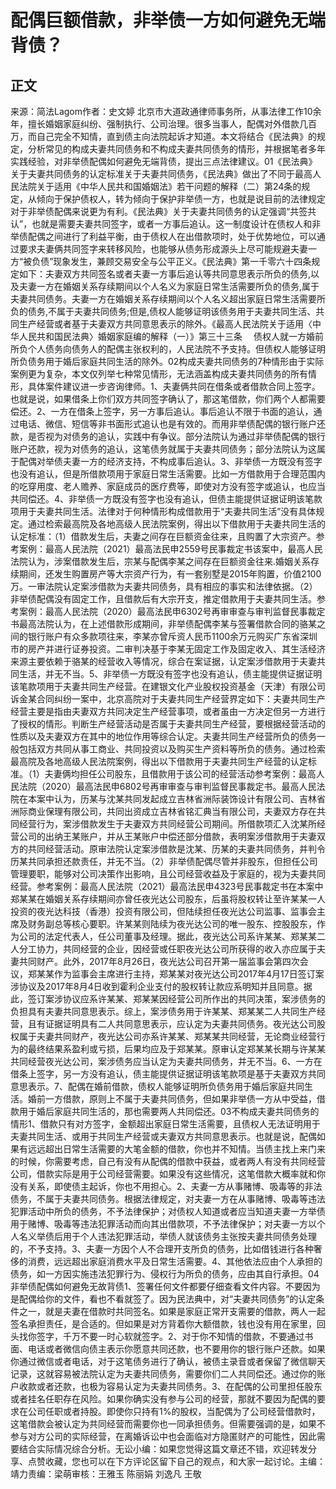 # 配偶巨额借款，非举债一方如何避免无端背债？
## 正文
来源：简法Lagom作者：史文婷 北京市大道政通律师事务所，从事法律工作10余年，擅长婚姻家庭纠纷、强制执行、公司治理。很多当事人，配偶对外借款几百万，而自己完全不知情，直到债主向法院起诉才知道。本文将结合《民法典》的规定，分析常见的构成夫妻共同债务和不构成夫妻共同债务的情形，并根据笔者多年实践经验，对非举债配偶如何避免无端背债，提出三点法律建议。01《民法典》关于夫妻共同债务的认定标准关于夫妻共同债务，《民法典》做出了不同于最高人民法院关于适用《中华人民共和国婚姻法》若干问题的解释（二）第24条的规定，从倾向于保护债权人，转为倾向于保护非举债一方，也就是说目前的法律规定对于非举债配偶来说更为有利。《民法典》关于夫妻共同债务的认定强调“共签共认”，也就是需要夫妻共同签字，或者一方事后追认。这一制度设计在债权人和非举债配偶之间进行了利益平衡，由于债权人在出借款项时，处于优势地位，可以通过要求夫妻俩共同签字来转移风险，也能够从债务形成源头上尽可能规避夫妻一方“被负债”现象发生，兼顾交易安全与公平正义。《民法典》第一千零六十四条规定如下：夫妻双方共同签名或者夫妻一方事后追认等共同意思表示所负的债务,以及夫妻一方在婚姻关系存续期间以个人名义为家庭日常生活需要所负的债务,属于夫妻共同债务。夫妻一方在婚姻关系存续期间以个人名义超出家庭日常生活需要所负的债务,不属于夫妻共同债务;但是,债权人能够证明该债务用于夫妻共同生活、共同生产经营或者基于夫妻双方共同意思表示的除外。《最高人民法院关于适用〈中华人民共和国民法典〉婚姻家庭编的解释（一）》第三十三条　 债权人就一方婚前所负个人债务向债务人的配偶主张权利的，人民法院不予支持。但债权人能够证明所负债务用于婚后家庭共同生活的除外。02构成夫妻共同债务的7种情形由于实际案例更为复杂，本文仅列举七种常见情形，无法涵盖构成夫妻共同债务的所有情形，具体案件建议进一步咨询律师。1、夫妻俩共同在借条或者借款合同上签字。也就是说，如果借条上你们双方共同签字确认了，那这笔借款，你们两个人都需要偿还。2、一方在借条上签字，另一方事后追认。事后追认不限于书面的追认，通过电话、微信、短信等非书面形式追认也是有效的。而用非举债配偶的银行账户还款，是否视为对债务的追认，实践中有争议。部分法院认为通过非举债配偶的银行账户还款，视为对债务的追认，这笔债务就属于夫妻共同债务；部分法院认为这属于配偶对举债夫妻一方的经济支持，不构成事后追认。3、非举债一方既没有签字也没有追认，但是所借款项用于家庭日常生活需要。比如一方借款用于合理范围内的吃穿用度、老人赡养、家庭成员的医疗费等，即使对方没有签字或追认，也应当共同偿还。4、非举债一方既没有签字也没有追认，但债主能提供证据证明该笔款项用于夫妻共同生活。法律对于何种情形构成借款用于“夫妻共同生活”没有具体规定。通过检索最高院及各地高级人民法院案例，得出以下借款用于夫妻共同生活的认定标准：（1）借款发生后，夫妻之间存在巨额资金往来，且购置了大宗资产。参考案例：最高人民法院（2021）最高法民申2559号民事裁定书该案中，最高人民法院认为，涉案借款发生后，宗某与配偶李某之间存在巨额资金往来.婚姻关系存续期间，还发生购置房产等大宗资产行为，有一套别墅是2015年购置，价值2100万。一审法院认定案涉借款为夫妻共同债务，具有相应的事实和法律依据。（2）非举债配偶没有固定工作，且借款后有大宗开支，推定借款用于夫妻共同生活。参考案例：最高人民法院（2020）最高法民申6302号再审审查与审判监督民事裁定书最高法院认为，在上述借款形成期间，非举债配偶李某与签署借款合同的骆某之间的银行账户有众多款项往来，李某亦曾斥资人民币1100余万元购买广东省深圳市的房产并进行证券投资。二审判决基于李某无固定工作及固定收入、其生活经济来源主要依赖于骆某的经营收入等情况，综合在案证据，认定案涉借款用于夫妻共同生活，并无不当。5、非举债一方既没有签字也没有追认，债主能提供证据证明该笔款项用于夫妻共同生产经营。在建银文化产业股权投资基金（天津）有限公司诉金某合同纠纷一案中，北京高院对于夫妻共同生产经营界定如下：夫妻共同生产经营主要是指由夫妻双方共同决定生产经营事项，或者虽由一方决定但另一方进行了授权的情形。判断生产经营活动是否属于夫妻共同生产经营，要根据经营活动的性质以及夫妻双方在其中的地位作用等综合认定。夫妻共同生产经营所负的债务一般包括双方共同从事工商业、共同投资以及购买生产资料等所负的债务。通过检索最高院及各地高级人民法院案例，得出以下借款用于夫妻共同生产经营的认定标准。（1）夫妻俩均担任公司股东，且借款用于该公司的经营活动参考案例：最高人民法院（2020）最高法民申6802号再审审查与审判监督民事裁定书。最高人民法院在本案中认为，历某与沈某共同发起成立吉林省洲际装饰设计有限公司、吉林省洲际商业保理有限公司，共同出资成立吉林省铭汇典当有限公司，夫妻双方存在共同经营行为，案涉借款发生于夫妻双方共同经营公司期间。所借款项汇入沈某所经营公司的出纳王某账户，并从王某账户中偿还部分借款，表明案涉借款用于夫妻双方的共同经营活动。原审法院认定案涉借款是沈某、历某的夫妻共同债务，并判令历某共同承担还款责任，并无不当。（2）非举债配偶尽管并非股东，但担任公司管理要职，能够对公司决策作出影响，且公司经营收益及于家庭的，视为夫妻共同经营。参考案例：最高人民法院（2021）最高法民申4323号民事裁定书在本案中郑某某在婚姻关系存续期间亦曾任夜光达公司股东，后虽将股权转让至许某某一人投资的夜光达科技（香港）投资有限公司，但陆续担任夜光达公司监事、监事会主席及财务副总等核心要职。许某某则陆续为夜光达公司的唯一股东、控股股东，作为公司的法定代表人，任公司董事及经理。据此，夜光达公司系许某某、郑某某二人分工协力，共同经营的企业，因经营或任职夜光达公司所获得的收入亦应属于夫妻共同财产。此外，2017年8月26日，夜光达公司召开第一届监事会第四次会议，郑某某作为监事会主席进行主持，郑某某对夜光达公司2017年4月17日签订案涉协议及2017年8月4日收到霍利企业支付的股权转让款应系明知并且同意。据此，签订案涉协议应系许某某、郑某某因经营公司所作出的共同决策，案涉债务的负担具有夫妻共同意思表示。综上，案涉债务用于许某某、郑某某二人共同生产经营，且有证据证明具有二人共同意思表示，应认定为夫妻共同债务。夜光达公司股权属于夫妻共同财产，夜光达公司亦系许某某、郑某某共同经营，无论商业经营行为的最终结果系盈利或亏损，后果均应及于郑某某。原审认定郑某某长期与许某某共同经营夜光达公司，案涉债务应当认定为夫妻共同债务，并无不当。6、一方在借条上签字，另一方没有追认，债主能提供证据证明该笔款项是基于夫妻双方共同意思表示。7、配偶在婚前借款，债权人能够证明所负债务用于婚后家庭共同生活。婚前一方借款，原则上不属于夫妻共同债务，但如果非举债一方从中受益，借款用于婚后家庭共同生活的，那也需要两人共同偿还。03不构成夫妻共同债务的情形1、借款只有对方签字，金额超出家庭日常生活需要，且债权人无法证明用于夫妻共同生活、或用于共同生产经营或夫妻双方共同意思表示。也就是说，配偶如果有远远超出日常生活需要的大笔金额的借款，你也并不知情。当债主找上来门来的时候，你需要考虑，自己有没有从配偶的借款中获益，或者两人有没有共同经营公司，借款实际是用于公司经营需要。如果没有这些情况，这笔借款大概率就和你没有关系，即使债主起诉，你也不用担心。2、夫妻一方从事赌博、吸毒等的非法债务，不属于夫妻共同债务。根据法律规定，对夫妻一方在从事赌博、吸毒等违法犯罪活动中所负的债务，不予法律保护；对债权人知道或者应当知道夫妻一方举债用于赌博、吸毒等违法犯罪活动而向其出借款项，不予法律保护；对夫妻一方以个人名义举债后用于个人违法犯罪活动，举债人就该债务主张按夫妻共同债务处理的，不予支持。3、夫妻一方因个人不合理开支所负的债务，比如借钱进行各种奢侈的消费，远远超出家庭消费水平及日常生活需要。4、其他依法应由个人承担的债务，如一方因实施违法犯罪行为、侵权行为所负的债务，应由其自行承担。04非举债配偶如何避免无故背债1、签署任何文件都要仔细查看文件内容。不要因为是配偶给你的文件，看也不看就签了。因为民法典中，对“夫妻共同债务”的认定条件之一，就是夫妻在借款时共同签名。如果是家庭正常开支需要的借款，两人一起签名承担责任，是合适的。但如果是对方背着你大额借款，钱也没有用在家里，回头找你签字，千万不要一时心软就签字。2、对于你不知情的借款，不要通过书面、电话或者微信向债主表示你愿意共同还款，也不要用你的银行账户还款。如果你通过微信或者电话，对于这笔债务进行了确认，被债主录音或者保留了微信聊天记录，这就容易被法院认定为夫妻共同债务，需要你们二人共同偿还。通过你的账户收款或者还款，也极为容易认定为夫妻共同债务。3、在配偶的公司里担任股东或者挂名任职存在风险。如果你确实没有参与公司的经营，那就不要因为配偶的要求在公司任职或者持股。即使你只持有1%的股权，当配偶为了公司经营借款时，这笔借款会被认定为共同经营而需要你也一同承担债务。但需要强调的是，如果不参与对方公司的实际经营，在离婚诉讼中也会面临对方隐匿财产的可能性，因此需要结合实际情况综合分析。无讼小编：如果您觉得这篇文章还不错，欢迎转发分享、点赞收藏，您也可以在下方评论区留下自己的观点，和大家一起讨论。主编：靖力责编：梁萌审核：王雅玉 陈丽娟 刘逸凡 王敬